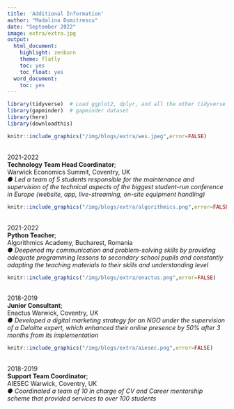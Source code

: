 ```yaml
---
title: 'Additional Information'
author: "Madalina Dumitrescu"
date: "September 2022"
image: extra/extra.jpg
output:
  html_document:
    highlight: zenburn
    theme: flatly
    toc: yes
    toc_float: yes
  word_document:
    toc: yes
---
```

```r
library(tidyverse)  # Load ggplot2, dplyr, and all the other tidyverse packages
library(gapminder)  # gapminder dataset
library(here)
library(downloadthis)
```

```r
knitr::include_graphics("/img/blogs/extra/wes.jpeg",error=FALSE)
```
<br>
2021-2022 <br>
 **Technology Team Head Coordinator**;<br>
     Warwick Economics Summit, Coventry, UK <br>
     *● Led a team of 5 students responsible for the maintenance and supervision of the technical aspects of the biggest student-run conference in Europe (website, app, live-streaming, on-site equipment handling) * <br>
     
```r
knitr::include_graphics("/img/blogs/extra/algorithmics.png",error=FALSE)
```
<br>
2021-2022 <br>
 **Python Teacher**;<br>
     Algorithmics Academy, Bucharest, Romania <br>
     *● Deepened my communication and problem-solving skills by providing adequate programming lessons to secondary school pupils and constantly adapting the teaching materials to their skills and understanding level* <br>
     
```r
knitr::include_graphics("/img/blogs/extra/enactus.png",error=FALSE)
```
<br>
2018-2019 <br>
 **Junior Consultant**;<br>
    Enactus Warwick, Coventry, UK  <br>
     *● Developed a digital marketing strategy for an NGO under the supervision of a Deloitte expert, which enhanced their online presence by 50% after 3 months from its implementation * <br>
     
```r
knitr::include_graphics("/img/blogs/extra/aiesec.png",error=FALSE)
```
<br>
2018-2019 <br>
 **Support Team Coordinator**;<br>
     AIESEC Warwick, Coventry, UK <br>
     *● Coordinated a team of 10 in charge of CV and Career mentorship scheme that provided services to over 100 students * <br>
